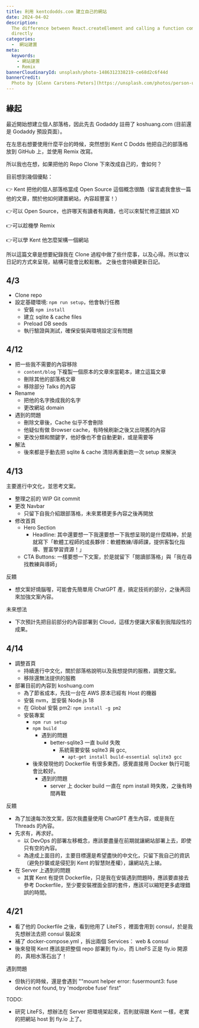 ```yaml
---
title: 利用 kentcdodds.com 建立自己的網站
date: 2024-04-02
description:
  The difference between React.createElement and calling a function component
  directly
categories:
  -  網站建置
meta:
  keywords:
    - 網站建置
    - Remix
bannerCloudinaryId: unsplash/photo-1486312338219-ce68d2c6f44d
bannerCredit:
  Photo by [Glenn Carstens-Peters](https://unsplash.com/photos/person-using-macbook-pro-npxXWgQ33ZQ)
---
```


## 緣起

最近開始想建立個人部落格，因此先去 Godaddy 註冊了 koshuang.com (目前還是 Godaddy 預設頁面）。

在左思右想要使用什麼平台的時候，突然想到 Kent C Dodds 他把自己的部落格放到 GitHub 上，並使用 Remix 改寫。

所以我也在想，如果把他的 Repo Clone 下來改成自己的，會如何？

目前想到幾個優點：

👉 Kent 把他的個人部落格當成 Open Source 這個概念很酷（留言處我會放一篇他的文章，關於他如何建置網站，內容超豐富！）

👉可以 Open Source，也許哪天有讀者有興趣，也可以來幫忙修正錯誤 XD

👉可以趁機學 Remix

👉可以學 Kent 他怎麼架構一個網站

所以這篇文章是想要紀錄我在 Clone 過程中做了些什麼事，以及心得。所以會以日記的方式來呈現，結構可能會比較鬆散。
之後也會持續更新日記。

## 4/3

- Clone repo
- 設定基礎環境: `npm run setup`，他會執行任務
  - 安裝 `npm install`
  - 建立 sqlite & cache files
  - Preload DB seeds
  - 執行驗證與測試，確保安裝與環境設定沒有問題

## 4/12

- 把一些我不需要的內容移除
  - `content/blog` 下複製一個原本的文章來當範本，建立這篇文章
  - 刪除其他的部落格文章
  - 移除部分 Talks 的內容
- Rename
  - 把他的名字換成我的名字
  - 更改網站 domain
- 遇到的問題
  - 刪除文章後，Cache 似乎不會刪除
  - 他疑似有做 Browser cache，有時候刷新之後又出現舊的內容
  - 更改分類和關鍵字，他好像也不會自動更新，或是需要等
- 解法
  - 後來都是手動去把 sqlite & cache 清除再重新跑一次 setup 來解決

## 4/13

主要進行中文化，並思考文案。

- 整理之前的 WIP Git commit
- 更改 Navbar
  - 只留下自我介紹跟部落格，未來累積更多內容之後再開放
- 修改首頁
  - Hero Section
    - Headline: 其中還要想一下我還要想一下我想呈現的是什麼精神，於是就寫下「軟體工程師的成長夥伴：軟體教練/導師課，提供客製化指導、豐富學習資源！」
  - CTA Buttons: 一樣要想一下文案，於是就留下「閱讀部落格」與「我在尋找教練與導師」

反饋

- 想文案好燒腦喔，可能會先簡單用 ChatGPT 產，搞定技術的部分，之後再回來加強文案內容。

未來想法

- 下次預計先把目前部分的內容部署到 Cloud，這樣方便讓大家看到我階段性的成果。

## 4/14

- 調整首頁
  - 持續進行中文化，關於部落格說明以及我想提供的服務，調整文案。
  - 移除還無法提供的服務
- 部署目前的內容到 koshuang.com
  - 為了節省成本，先找一台在 AWS 原本已經有 Host 的機器
  - 安裝 nvm，並安裝 Node.js 18
  - 在 Global 安裝 pm2: `npm install -g pm2`
  - 安裝專案
    - `npm run setup`
    - `npm build`
      - 遇到的問題
        - better-sqlite3 一直 build 失敗
          - 系統需要安裝 sqlite3 與 gcc,
            - `apt-get install build-essential sqlite3 gcc`
    - 後來發現他的 Dockerfile 有很多東西，感覺直接用 Docker 執行可能會比較好。
      - 遇到的問題
        - server 上 docker build 一直在 npm install 時失敗，之後有時間再戰

反饋

- 為了加速每次改文案，因次我盡量使用 ChatGPT 產生內容，或是我在 Threads 的內容。
- 先求有，再求好。
  - 以 DevOps 的部署左移概念，應該要盡量在前期就讓網站部署上去，即使只有空的內容。
  - 為達成上面目的，主要目標還是希望盡快的中文化，只留下我自己的資訊（避免抄襲或是侵犯到 Kent 的智慧財產權），讓網站先上線。
- 在 Server 上遇到的問題
  - 其實 Kent 有提供 Dockerfile，只是我在安裝遇到問題時，應該要直接去參考 Dockerfile，至少要安裝裡面全部的套件，應該可以縮短更多處理錯誤的時間。

## 4/21

- 看了他的 Dockerfile 之後，看到他用了 LiteFS ，裡面會用到 consul，於是我先想辦法去把 consul 裝起來
- 補了 docker-compose.yml ，拆出兩個 Services： web & consul
- 後來發現 Kent 應該是把整個 repo 部署到 fly.io，而 LiteFS 正是 fly.io 開源的，真相水落石出了！

遇到問題

- 但執行的時候，還是會遇到 ""mount helper error: fusermount3: fuse device not found, try 'modprobe fuse' first"

TODO:

- 研究 LiteFS，想辦法在 Server 把環境架起來，否則就得跟 Kent 一樣，老實的把網站 host 到 fly.io 上了。
